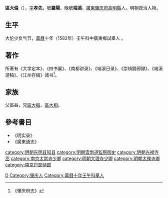 {{明清人物信息框
| 姓名 = 區大倫
| 原名 =
| 圖片名稱 = 
| 圖片大小 = 
| 圖片說明 = 
| 最高職務 = 南京户部左侍郎
| 國家 = 大明
| 爵位 =
| 籍貫 = [[廣東|廣東]][[肇庆府|肇庆府]][[高明縣|高明縣]]
| 族裔 = 漢族
| 旗籍 = 
| 字號 = 字孝先，號羅陽
| 室名 = 
| 諡號 = 
| 出生日期 = 生年不详
| 出生地點 = 廣東高明縣
| 逝世日期 = 卒年不详
| 逝世地點 = 
| 墓葬 =
| 配偶 =
| 親屬 = 
| 出身 = 
*萬曆十年壬午科鄉試舉人
*萬曆十七年己丑科同進士出身
| 經歷 | 著作 =
}}
'''區大倫'''（{{bd|1551年||1631年|}}），[[表字|字]]'''孝先'''，號'''羅陽'''，晚號'''端溪'''，[[廣東|廣東]][[肇庆府|肇庆府]][[高明縣|高明縣]]人。明朝政治人物。

==生平==
大伦少负气节，[[萬曆|萬曆]]十年（1582年）壬午科中廣東鄉試舉人<!-- 非现代汉语，与兄大相肄业南雍，时[[海瑞|海忠介]]在留台，直声震天下，大倫与之甚洽。十七年（1589年）與兄大相同登己丑科進士。宰[[东明县|东明县]]，劝农桑，教孝让。鬻子女者悉为赎还，出税契羡买牛数百，以给贫乏。入觐，策蹇数千里，面目黧黑。授云南道御史，草疏必焚香涕泣，期于诚感。神宗朝，谏不亲郊祀，夺职归<ref>万历二十三年十二月，云南道御史区大伦言天者百神之主，王者所从受命。郊之祭也，王者所以致其精之德，以上交于天，享必躬亲，故谓之郊。郊而遣代，则精诚隔塞，天与人不交，而非郊矣。 陛下嗣统御极，钦明文思， 上帝属心，乃冬至 大祀，复遣公徐文璧恭代，臣不知其可矣。臣闻之郊则报本而反始，仁之至也；郊则尊祖以配天，孝之至也。礼称唯圣人为能飨，帝此岂臣工之任耶。礼曰神不歆非类，王者为天之子，气相合而心相通，故郊焉而格。今以臣子而摄天子之祭，于气为非类，于心不相贯矣。王者祀天之道，唯仪与诚，遣官恭代，仪则具矣，诚于何有？乃复命则以遣代年久，徐文璧屡效勤劳，恩进太师。文璧之遣代也，臣谓 陛下不亲郊，非美事也。人臣爵以太师，至荣宠也，奈何令 陛下蒙不美之号而人臣享至荣之阶乎？ 郊祀重典，不宜遣代，缘此加恩，尤不可训。愿收回文璧恩命，自今南北 郊祀 庙享时祭，必烦躬荐，则上下格而休徵应矣。疏奏，不报。<br>辛亥，大学士[[赵志皋|赵志皋]]等言：臣等在阁办事，该文书房发下兵部遵例拾遗本，奉 圣旨：昨览兵部考选黜留本中，锦衣一卫内如何以副千户未行题奏輙署四品之职，该部附结市恩，泛滥授予，该科通若不闻，职守何在？[[吴文梓|吴文梓]]与该司官[[韓範|韓範]]俱降杂职；[[刘仕赡|刘仕赡]]、[[曾伟芳|曾伟芳]]等各降三级调极边方，不许朦胧推升。昨者区大伦、[[张同德|张同德]]屡行渎扰前，[[俞价|俞价]]、[[强思|强思]]频章以无指实之事参劾，党附结纳，至该部司官趋媚假官的，亦无一言其于公而忘私何在？区大伦、张同德、俞价、强思也著降三级调外任用。且兵部近来诈冒贿买之官，屡经东厂获奏，尚无畏慎，堂上官姑各罚俸二月，著策励供职。又该刑部接出 圣谕，今日览科道会参武职本内，劾崇信伯[[费甲金|费甲金]]隐匿逆犯，客用家财，欺君玩法，革任闲住，仍革去禄米三分之二，该部还严追所寄，赃物解收。其原奉旨官王坤、觉大义提问拟罪来说，宋金革职为民，王之桢等姑各降一级策励供职。东厂及该卫东西二司房陆彩等及五所掌印官，都革职为民，与宋金俱永不叙用。夫一日之内，两奉严纶，大小内外衙门官黜罚过多。窃惟兵部考查官员名数繁夥，容或一时拟议未精，无以仰当 圣心，但念五年考选系国家大典，而品流猥杂最难甄别者，又无如武弁一途。今年赖尚书[[石星|石星]]殚精竭虑，乃蒙严责，似于体貌大臣稍有未尽。至于该部属官、该科长贰官及科道区大伦等，祗因一事牵连，遂至相寻降罚，似于政体未妥。臣等又惟毁誉之言，类多增饰，而辇毂之下，尤易风波，如崇信伯费甲金守官不慎，科道交章拾遗，可谓允称。至言寄匿逆犯多赃，风闻道听，安可便以为据。伏望大弘 圣度，曲赐优容，将兵部司官及该科道官量免降级，以安尚书石星之心。其费甲金寄匿事，听法司从问理。 上以已有旨答之。</ref>。筑烟霞圃，一褐衣二十年，坐处皆穿。灌园读书，晏如也，郡邑不识其面。有欲周其乏者，却之以诗。潜心学胍，梦陈江门赠以诗句，益透悟，直标明明德宗旨。会集訶林，与士大夫明辨。居数年，四方从者愈众。建蓬山、滄溪二书院，为会讲。光宗即位，起光禄寺丞，转南尚宝司卿、南太常寺少卿<ref>天启元年五月，升南京尚宝司卿区大伦添注南太常寺少卿。</ref>、署南祭酒掌翰林院事，恢拓[[湛若水|湛甘泉]]书院，讲学留都，其学抑狂进狷，以挽颓风，闢禅伪，绝党狥，以卫圣真，禆实用。熹宗初，进圣学三剳，保艾圣躬，规切时政，上嘉纳之。以大理左少卿入侍经筵<ref>天启三年二月，升大理寺右少卿[[黄运泰|黄运泰]]为太仆寺卿管京营少卿事，通政使司右通政[[郝名宦|郝名宦]]为光禄寺卿管少卿事，南京太常寺少卿区大伦为大理寺左少卿，吏部考功司郎中[[程正己|程正己]]为太仆寺少卿。</ref>，党人侧目。由太仆卿改南户部侍郎，时璫焰方炽，郎属附之者悉糾弹无所避，附者恨欲中之，复夺职归<ref>天启六年三月，南京河南道御史[[何早|何早]]疏參南京戶部左侍郎區大倫、原任應天府尹升戶部右侍郎[[魏說|魏說]]皆冢臣[[張問達|張問達]]庚申起用之人，大倫與[[董應舉|董應舉]]納交，魏說柔媚無骨，均宜褫斥。得旨：區大倫、魏說邪黨漏網，都著削了籍為民，當差仍追奪誥命。</ref>。崇禎初，还原职，未几以疾终于家。及门士执心丧，凡若千人，常曰：吾生为二事，一崇正学，一佐太平，今耋矣，将寄撰述以俟知者。疾且革，犹惓切后学，言不及家事 -->。

== 著作 ==
所著有《大学定本》、《四书翼》、《南都讲录》、《端溪日录》、《崇禎闢邪録》、《端溪游稿》、《江州存稿》诸书<ref>《肇庆府志》</ref>。

== 家族 ==
父區益，兄[[區大樞|區大樞]]、[[區大相|區大相]]。

== 參考書目 ==
{{reflist}}
*《明实录》
*《廣東通志》

{{萬曆十七年己丑科殿試金榜}}

{{Authority control}}

{{DEFAULTSORT:Ou區}}
[[Category:區姓|D]]
[[Category:肇庆人|Category:肇庆人]]
[[Category:萬曆十年壬午科舉人|Category:萬曆十年壬午科舉人]]
[[category:明朝东明县知县|category:明朝东明县知县]]
[[category:明朝雲南道監察御史|category:明朝雲南道監察御史]]
[[category:明朝光禄寺丞|category:明朝光禄寺丞]]
[[category:南京太常寺少卿|category:南京太常寺少卿]]
[[category:明朝大理寺少卿|category:明朝大理寺少卿]]
[[category:明朝太僕寺卿|category:明朝太僕寺卿]]
[[category:南京户部侍郎|category:南京户部侍郎]]